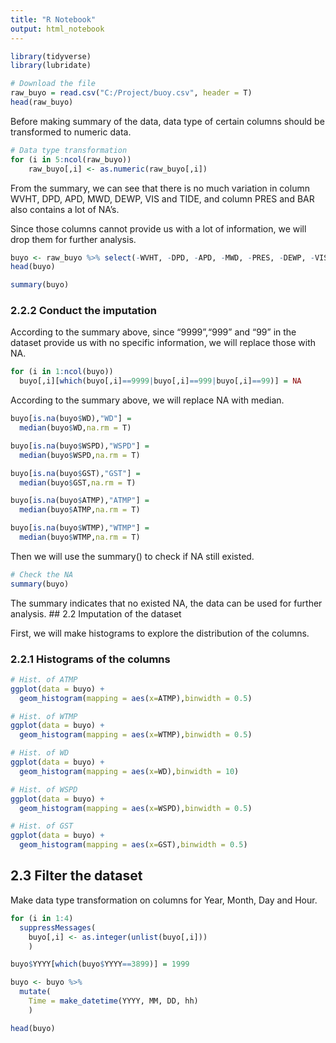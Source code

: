 ```yaml
---
title: "R Notebook"
output: html_notebook
---
```


```r
library(tidyverse)
library(lubridate)
```

```r
# Download the file
raw_buyo = read.csv("C:/Project/buoy.csv", header = T)
head(raw_buyo)
```
Before making summary of the data, data type of certain columns should be transformed to numeric data.

```r
# Data type transformation
for (i in 5:ncol(raw_buyo))
    raw_buyo[,i] <- as.numeric(raw_buyo[,i])
```

From the summary, we can see that there is no much variation in column WVHT, DPD, APD, MWD, DEWP, VIS and TIDE, and column PRES and BAR also contains a lot of NA's.

Since those columns cannot provide us with a lot of information, we will drop them for further analysis.

```r
buyo <- raw_buyo %>% select(-WVHT, -DPD, -APD, -MWD, -PRES, -DEWP, -VIS, -TIDE, -BAR)
head(buyo)
```


```r
summary(buyo)
```
### 2.2.2 Conduct the imputation 
According to the summary above, since "9999","999" and "99" in the dataset provide us with no specific information, we will replace those with NA.
```r
for (i in 1:ncol(buyo))
  buyo[,i][which(buyo[,i]==9999|buyo[,i]==999|buyo[,i]==99)] = NA
```

According to the summary above, we will replace NA with median.

```r
buyo[is.na(buyo$WD),"WD"] =
  median(buyo$WD,na.rm = T)

buyo[is.na(buyo$WSPD),"WSPD"] =
  median(buyo$WSPD,na.rm = T)

buyo[is.na(buyo$GST),"GST"] =
  median(buyo$GST,na.rm = T)

buyo[is.na(buyo$ATMP),"ATMP"] =
  median(buyo$ATMP,na.rm = T)

buyo[is.na(buyo$WTMP),"WTMP"] =
  median(buyo$WTMP,na.rm = T)
```

Then we will use the summary() to check if NA still existed.
```r
# Check the NA
summary(buyo)
```
The summary indicates that no existed NA, the data can be used for further analysis.
## 2.2 Imputation of the dataset

First, we will make histograms to explore the distribution of the columns.

### 2.2.1 Histograms of the columns
```r
# Hist. of ATMP
ggplot(data = buyo) + 
  geom_histogram(mapping = aes(x=ATMP),binwidth = 0.5)
```


```r
# Hist. of WTMP
ggplot(data = buyo) + 
  geom_histogram(mapping = aes(x=WTMP),binwidth = 0.5)
```

```r
# Hist. of WD
ggplot(data = buyo) + 
  geom_histogram(mapping = aes(x=WD),binwidth = 10)
```


```r
# Hist. of WSPD
ggplot(data = buyo) + 
  geom_histogram(mapping = aes(x=WSPD),binwidth = 0.5)
```


```r
# Hist. of GST
ggplot(data = buyo) + 
  geom_histogram(mapping = aes(x=GST),binwidth = 0.5)
```


## 2.3 Filter the dataset

Make data type transformation on columns for Year, Month, Day and Hour. 
```r
for (i in 1:4)
  suppressMessages(
    buyo[,i] <- as.integer(unlist(buyo[,i]))
    )
```

```r
buyo$YYYY[which(buyo$YYYY==3899)] = 1999
```


```r
buyo <- buyo %>%
  mutate(
    Time = make_datetime(YYYY, MM, DD, hh)
    )
```

```r
head(buyo)
```




